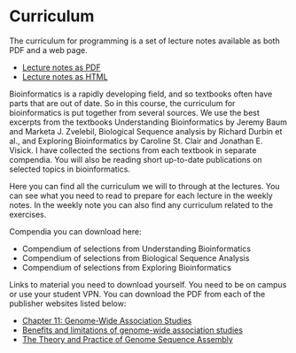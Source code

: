 
# Curriculum {.unnumbered}

The curriculum for programming is a set of lecture notes available as both PDF and a web page.

- [Lecture notes as PDF](https://munch-group.org/bioinformatics/Bioinformatics-and-Programming.pdf)
- [Lecture notes as HTML](https://munch-group.org/bioinformatics/Bioinformatics-and-Programming.pdf)

<!-- [Lecture notes as epub book](https://munch-group.org/bioinformatics/Bioinformatics-and-Programming.epub) -->


Bioinformatics is a rapidly developing field, and so textbooks often have parts that are out of date. So in this course, the curriculum for bioinformatics is put together from several sources. We use the best excerpts from the textbooks Understanding Bioinformatics by Jeremy Baum and Marketa J. Zvelebil, Biological Sequence analysis by Richard Durbin et al., and Exploring Bioinformatics by Caroline St. Clair and Jonathan E. Visick. I have collected the sections from each textbook in separate compendia. You will also be reading short up-to-date publications on selected topics in bioinformatics. 

Here you can find all the curriculum we will to through at the lectures. You can see what you need to read to prepare for each lecture in the weekly notes. In the weekly note you can also find any curriculum related to the exercises.

Compendia you can download here:

- Compendium of selections from Understanding Bioinformatics
- Compendium of selections from Biological Sequence Analysis
- Compendium of selections from Exploring Bioinformatics

Links to material you need to download yourself. You need to be on campus or use your student VPN. You can download the PDF from each of the publisher websites listed below:

- [Chapter 11: Genome-Wide Association Studies](https://journals.plos.org/ploscompbiol/article?id=10.1371/journal.pcbi.1002822)
- [Benefits and limitations of genome-wide association studies](https://www.nature.com/articles/s41576-019-0127-1)
- [The Theory and Practice of Genome Sequence Assembly](https://www.annualreviews.org/doi/10.1146/annurev-genom-090314-050032)


